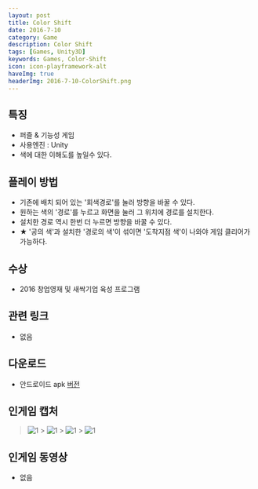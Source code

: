 ```yaml
---
layout: post
title: Color Shift
date: 2016-7-10
category: Game
description: Color Shift
tags: [Games, Unity3D]
keywords: Games, Color-Shift
icon: icon-playframework-alt
haveImg: true
headerImg: 2016-7-10-ColorShift.png
---
```


## 특징

- 퍼즐 & 기능성 게임
- 사용엔진 : Unity
- 색에 대한 이해도를 높일수 있다.

## 플레이 방법

- 기존에 배치 되어 있는 '회색경로'를 눌러 방향을 바꿀 수 있다.
- 원하는 색의 '경로'를 누르고 화면을 눌러 그 위치에 경로를 설치한다.
- 설치한 경로 역시 한번 더 누르면 방향을 바꿀 수 있다.
- ★ '공의 색'과 설치한 '경로의 색'이 섞이면 '도착지점 색'이 나와야 게임 클리어가 가능하다.

## 수상

- 2016 창업영재 및 새싹기업 육성 프로그램

## 관련 링크

- 없음

## 다운로드

- 안드로이드 apk [버전](https://drive.google.com/file/d/0B_zFaAvfZNcNdlJnTTE0SXpwbWM/view?usp=sharing)

## 인게임 캡처

> ![1](http://postfiles3.naver.net/MjAxNzAzMjVfNjEg/MDAxNDkwMzc0NjQ1NzA0.0MH7UFMbswAAgyGxeCXbG_5BGjJ6voFdT0DQZTTMZVUg.DGiFROhda_qVUXfqwpkZusWAKSnrfSks38i0SpqGU2Ag.PNG.kyechan99/%EA%B7%B8%EB%A6%BC14.png?type=w1) > ![1](http://postfiles6.naver.net/MjAxNzAzMjVfMTQ2/MDAxNDkwMzc0NjQ2MDc5.J76DOOI5Wg74CfyKysY8LLq7GPTC1x0sP4Etx9UGxBkg.nsKK21wKlSnG5n7t659qlf3_PiP66JBIjgLzQ7P41Tog.PNG.kyechan99/%EA%B7%B8%EB%A6%BC15.png?type=w1) > ![1](http://postfiles3.naver.net/MjAxNzAzMjVfNDgg/MDAxNDkwMzc0NjQ2NzY2.ovvZ4LPPnBzVpA2ULE96r1wRQDApM2wA4IlIE9ngyUMg.0pr_SFT3QPsYxxwg2MANquB8eD7G-0P8B134FCubXgwg.PNG.kyechan99/%EA%B7%B8%EB%A6%BC17.png?type=w1) > ![1](http://postfiles2.naver.net/MjAxNzAzMjVfOCAg/MDAxNDkwMzc0NjQ2NDM5.2pZW1eqvTdwOSJPNOknHGMPbV_LvDzbLjjsXlGpCLr0g.s3uldaFudBCW_lPZ3LkZnkG1xEHfwLYQCfNZhpFc7S4g.PNG.kyechan99/%EA%B7%B8%EB%A6%BC16.png?type=w1)

## 인게임 동영상

- 없음
